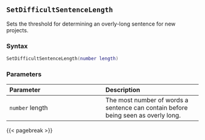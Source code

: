 ## `SetDifficultSentenceLength`

Sets the threshold for determining an overly-long sentence for new projects.

### Syntax {-}

``` .lua
SetDifficultSentenceLength(number length)
```

### Parameters {-}

**Parameter** | **Description**
| :-- | :-- |
|`number` length | The most number of words a sentence can contain before being seen as overly long. |

{{< pagebreak >}}